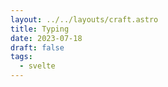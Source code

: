 ```yaml
---
layout: ../../layouts/craft.astro
title: Typing
date: 2023-07-18
draft: false
tags:
  - svelte
---
```



<DemoWindow>
  <Typing
    client:only="svelte"
    sequence={[
      "Hey there",
      "We'll take a pepperoni pizza",
      "We'll take ribs with fries",
      "We'll take two glasses of watter",
    ]}
    speed={75}
    repeat
    class="w-80 text-xl"
  />
</DemoWindow>
